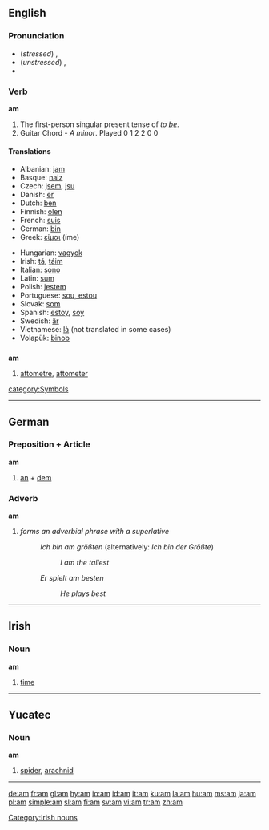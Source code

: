 {{see|ám|Am|AM|a.m.}}
==English==

{{rank|go|how|long|120|am|way|even|say}}

===Pronunciation===
*(''stressed'') {{IPA|/ˈæm/}}, {{SAMPA|/"{m/}}
*(''unstressed'') {{IPA|/əm/}}, {{SAMPA|/@m/}}
*{{audio|en-us-am.ogg|Audio (US)}}

===Verb===
'''am'''

# The first-person singular present tense of ''to [[be]]''.
# Guitar Chord - ''A minor''. Played 0 1 2 2 0 0  

==== Translations ====
{{top}}
*Albanian: [[jam]]
*Basque: [[naiz]]
*Czech: [[jsem]], [[jsu]]
*Danish: [[er]]
*Dutch: [[ben]]
*Finnish: [[olen]]
*French: [[suis]]
*German: [[bin]]
*Greek: [[είμαι]] (íme)
{{mid}}
*Hungarian: [[vagyok]]
*Irish: [[tá]], [[táim]]
*Italian: [[sono]]
*Latin: [[sum]]
*Polish: [[jestem]]
*Portuguese: [[sou, estou]]
*Slovak: [[som#Slovak|som]]
*Spanish: [[estoy]], [[soy]]
*Swedish: [[är]]
*Vietnamese: [[là]] (not translated in some cases)
*Volapük: [[binob]]
{{bottom}}

==={{Abbreviation}}===
'''am'''
#[[attometre]], [[attometer]]

[[category:Symbols]]


----

==German==
===Preposition + Article===
'''am'''
# [[an#German|an]] + [[dem#German|dem]]

===Adverb===
'''am'''
# ''forms an adverbial phrase with a superlative''
#:''Ich bin am größten'' (alternatively: ''Ich bin der Größte'')
#::''I am the tallest''
#:''Er spielt am besten''
#::''He plays best''

----

==Irish==
===Noun===
'''am'''

# [[time]]

[[Category:Irish nouns]]

----

==Yucatec==

===Noun===
'''am'''

# [[spider]], [[arachnid]]

----

[[de:am]]
[[fr:am]]
[[gl:am]]
[[hy:am]]
[[io:am]]
[[id:am]]
[[it:am]]
[[ku:am]]
[[la:am]]
[[hu:am]]
[[ms:am]]
[[ja:am]]
[[pl:am]]
[[simple:am]]
[[sl:am]]
[[fi:am]]
[[sv:am]]
[[vi:am]]
[[tr:am]]
[[zh:am]]
